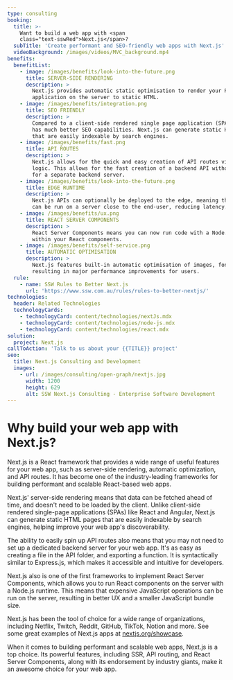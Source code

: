 ```yaml
---
type: consulting
booking:
  title: >-
    Want to build a web app with <span
    class="text-sswRed">Next.js</span>?
  subTitle: 'Create performant and SEO-friendly web apps with Next.js'
  videoBackground: /images/videos/MVC_background.mp4
benefits:
  benefitList:
    - image: /images/benefits/look-into-the-future.png
      title: SERVER-SIDE RENDERING
      description: >
        Next.js provides automatic static optimisation to render your React 
        application on the server to static HTML.  
    - image: /images/benefits/integration.png
      title: SEO FRIENDLY
      description: >
        Compared to a client-side rendered single page application (SPA), Next.js
        has much better SEO capabilities. Next.js can generate static HTML pages
        that are easily indexable by search engines.
    - image: /images/benefits/fast.png
      title: API ROUTES
      description: >
        Next.js allows for the quick and easy creation of API routes via file-based routing to handle server-side
        logic. This allows for the fast creation of a backend API without the need
        for a separate backend server. 
    - image: /images/benefits/look-into-the-future.png
      title: EDGE RUNTIME
      description: >
        Next.js APIs can optionally be deployed to the edge, meaning that API functionality
        can be run on a server close to the end-user, reducing latency. 
    - image: /images/benefits/ux.png
      title: REACT SERVER COMPONENTS
      description: >
        React Server Components means you can now run code with a Node.js runtime 
        within your React components.
    - image: /images/benefits/self-service.png
      title: AUTOMATIC OPTIMISATION
      description: >
        Next.js features built-in automatic optimisation of images, fonts, and CSS, 
        resulting in major performance improvements for users.
  rule:
    - name: SSW Rules to Better Next.js
      url: 'https://www.ssw.com.au/rules/rules-to-better-nextjs/'
technologies:
  header: Related Technologies
  technologyCards:
    - technologyCard: content/technologies/nextJs.mdx
    - technologyCard: content/technologies/node-js.mdx
    - technologyCard: content/technologies/react.mdx
solution:
  project: Next.js
callToAction: 'Talk to us about your {{TITLE}} project'
seo:
  title: Next.js Consulting and Development
  images:
    - url: /images/consulting/open-graph/nextjs.jpg
      width: 1200
      height: 629
      alt: SSW Next.js Consulting - Enterprise Software Development
---
```


# Why build your web app with **Next.js**?

Next.js is a React framework that provides a wide range of useful features for your web app, 
such as server-side rendering, automatic optimization, and API routes. It has become one of the 
industry-leading frameworks for building performant and scalable React-based web apps.

<VideoEmbed url="https://www.youtube.com/watch?v=Sklc_fQBmcs" />

Next.js' server-side rendering means that data can be fetched ahead of time, and doesn't 
need to be loaded by the client. Unlike client-side rendered single-page applications 
(SPAs) like React and Angular, Next.js can generate static HTML pages that are easily 
indexable by search engines, helping improve your web app's discoverability.

The ability to easily spin up API routes also means that you may not need to set up
a dedicated backend server for your web app. It's as easy as creating a file in the API 
folder, and exporting a function. It is syntactically similar to Express.js, which 
makes it accessible and intuitive for developers. 

Next.js also is one of the first frameworks to implement React Server Components,
which allows you to run React components on the server with a Node.js runtime. This 
means that expensive JavaScript operations can be run on the server, resulting in 
better UX and a smaller JavaScript bundle size. 

Next.js has been the tool of choice for a wide range of organizations, including 
Netflix, Twitch, Reddit, GitHub, TikTok, Notion and more. See some great examples 
of Next.js apps at [nextjs.org/showcase](https://nextjs.org/showcase).


When it comes to building performant and scalable web apps, Next.js is a top choice. 
Its powerful features, including SSR, API routing, and React Server Components, along 
with its endorsement by industry giants, make it an awesome choice for your web app. 
